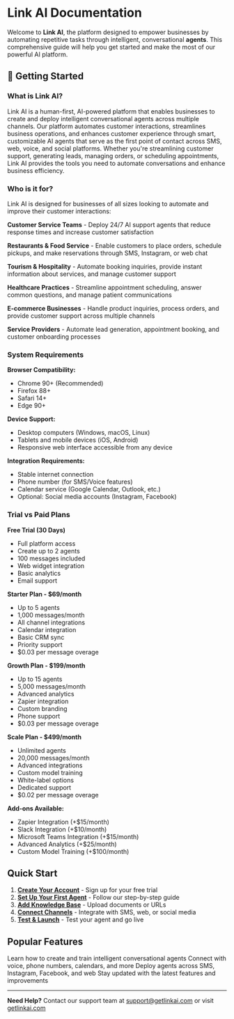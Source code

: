 # Link AI Documentation

Welcome to **Link AI**, the platform designed to empower businesses by automating repetitive tasks through intelligent, conversational **agents**. This comprehensive guide will help you get started and make the most of our powerful AI platform.

## 🚀 Getting Started

### What is Link AI?

Link AI is a human-first, AI-powered platform that enables businesses to create and deploy intelligent conversational agents across multiple channels. Our platform automates customer interactions, streamlines business operations, and enhances customer experience through smart, customizable AI agents that serve as the first point of contact across SMS, web, voice, and social platforms. Whether you're streamlining customer support, generating leads, managing orders, or scheduling appointments, Link AI provides the tools you need to automate conversations and enhance business efficiency.

### Who is it for?

Link AI is designed for businesses of all sizes looking to automate and improve their customer interactions:

**Customer Service Teams** - Deploy 24/7 AI support agents that reduce response times and increase customer satisfaction

**Restaurants & Food Service** - Enable customers to place orders, schedule pickups, and make reservations through SMS, Instagram, or web chat

**Tourism & Hospitality** - Automate booking inquiries, provide instant information about services, and manage customer support

**Healthcare Practices** - Streamline appointment scheduling, answer common questions, and manage patient communications

**E-commerce Businesses** - Handle product inquiries, process orders, and provide customer support across multiple channels

**Service Providers** - Automate lead generation, appointment booking, and customer onboarding processes

### System Requirements

**Browser Compatibility:**
- Chrome 90+ (Recommended)
- Firefox 88+
- Safari 14+
- Edge 90+

**Device Support:**
- Desktop computers (Windows, macOS, Linux)
- Tablets and mobile devices (iOS, Android)
- Responsive web interface accessible from any device

**Integration Requirements:**
- Stable internet connection
- Phone number (for SMS/Voice features)
- Calendar service (Google Calendar, Outlook, etc.)
- Optional: Social media accounts (Instagram, Facebook)

### Trial vs Paid Plans

**Free Trial (30 Days)**
- Full platform access
- Create up to 2 agents
- 100 messages included
- Web widget integration
- Basic analytics
- Email support

**Starter Plan - $69/month**
- Up to 5 agents
- 1,000 messages/month
- All channel integrations
- Calendar integration
- Basic CRM sync
- Priority support
- $0.03 per message overage

**Growth Plan - $199/month**
- Up to 15 agents
- 5,000 messages/month
- Advanced analytics
- Zapier integration
- Custom branding
- Phone support
- $0.03 per message overage

**Scale Plan - $499/month**
- Unlimited agents
- 20,000 messages/month
- Advanced integrations
- Custom model training
- White-label options
- Dedicated support
- $0.02 per message overage

**Add-ons Available:**
- Zapier Integration (+$15/month)
- Slack Integration (+$10/month)
- Microsoft Teams Integration (+$15/month)
- Advanced Analytics (+$25/month)
- Custom Model Training (+$100/month)

## Quick Start

1. **[Create Your Account](/agents#step-by-step-agent-setup)** - Sign up for your free trial
2. **[Set Up Your First Agent](/agents)** - Follow our step-by-step guide
3. **[Add Knowledge Base](/agents#uploading-pdfs-or-urls-to-knowledge-base)** - Upload documents or URLs
4. **[Connect Channels](/channels)** - Integrate with SMS, web, or social media
5. **[Test & Launch](/agents#testing-agent-responses)** - Test your agent and go live

## Popular Features


<Cards>
  <Card icon="🤖" title="Agent Creation" href="/agents">
    Learn how to create and train intelligent conversational agents
  </Card>
  <Card icon="🔗" title="Integrations" href="/integrations">
    Connect with voice, phone numbers, calendars, and more
  </Card>
  <Card icon="📱" title="Channels" href="/channels">
    Deploy agents across SMS, Instagram, Facebook, and web
  </Card>
  <Card icon="📝" title="Changelog" href="/changelog">
    Stay updated with the latest features and improvements
  </Card>
</Cards>

---

**Need Help?** Contact our support team at [support@getlinkai.com](mailto:support@getlinkai.com) or visit [getlinkai.com](https://getlinkai.com) 